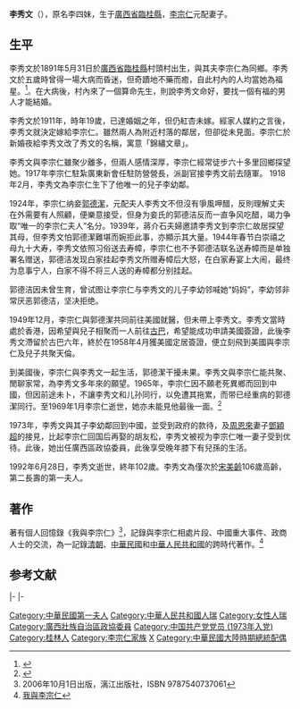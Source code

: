 {{Infobox Officeholder
| name          = '''李秀文'''
| image         = Lishouwen.PNG
| image_size = 200px
| caption       = 李秀文
| small_image   = 
| office        =
| birth_date    = 1891年5月31日
| birth_place   =  {{QING|廣西省}}[[桂林府|桂林府]][[臨桂縣|臨桂縣]]
| death_date    = {{death date and age|1992|6|28|1891|05|31}}
| death_place = {{CHN}}[[廣西壯族自治區|廣西壯族自治區]][[桂林市|桂林市]]
| party         = 
| alma_mater    = 
| occupation    = 
| religion      = 
| spouse        = [[李宗仁|李宗仁]]<br>（1891年8月13日～1969年1月30日）
| children       = 李幼鄰（1920年2月－1993年5月）
| website       = 
| footnotes     = 
}}
'''李秀文'''（{{bd|1891年|5月31日|1992年|6月28日|}}），原名李四妹，生于[[廣西省_(清朝)|廣西省]][[臨桂縣|臨桂縣]]，[[李宗仁|李宗仁]]元配妻子。

==生平==
李秀文於1891年5月31日於[[廣西省_(清朝)|廣西省]][[臨桂縣|臨桂縣]]村頭村出生，與其夫李宗仁為同鄉。李秀文於五歲時曾得一場大病而昏迷，但奇蹟地不藥而癒，自此村內的人均當她為福星。<ref>{{Cite web |url=http://www.laoren.com/lrbmw/lsxbk/283556.shtml |title=李秀文與丈夫李宗仁的愛情故事 |access-date=2015-06-07 |archive-date=2019-06-12 |archive-url=https://web.archive.org/web/20190612225352/http://www.laoren.com/lrbmw/lsxbk/283556.shtml |dead-url=no }}</ref>。在大病後，村內來了一個算命先生，則說李秀文命好，要找一個有福的男人才能結婚。

李秀文於1911年，時年19歲，已達婚姻之年，但仍紅杏未嫁。經家人媒約之言後，李秀文就決定嫁給李宗仁。雖然兩人為附近村落的鄰居，但卻從未見面。李宗仁於新婚夜給李秀文改了秀文的名稱，寓意「錦繡文章」。

李秀文與李宗仁雖聚少離多，但兩人感情深厚，李宗仁經常徒步六十多里回鄉探望她。1917年李宗仁駐紮廣東新會任駐防營營長，派副官接李秀文前去隨軍。 1918年2月，李秀文為李宗仁生下了他唯一的兒子李幼鄰。

1924年，李宗仁纳妾[[郭德潔|郭德潔]]，元配夫人李秀文不但沒有爭風呷醋，反則理解丈夫在外需要有人照顧，便樂意接受，但身为妾氏的郭德洁反而一直争风吃醋，竭力争取“唯一的李宗仁夫人”名分。1939年，蔣介石夫婦邀請李秀文到李宗仁故居探望其母，但李秀文怕郭德潔難堪而婉拒此事，亦顯示其大量。1944年春节白崇禧之母九十大寿，李秀文依照习俗送去寿幛，李宗仁也不予郭德洁联名送寿幛而是单独署名赠送，郭德洁发现白家挂起李秀文所赠寿幛后大怒，在白家寿宴上大闹，最终为息事宁人，白家不得不将三人送的寿幛都分别挂起。

郭德洁因未曾生育，曾试图让李宗仁与李秀文的儿子李幼邻喊她“妈妈”，李幼邻非常厌恶郭德洁，坚决拒绝。

1949年12月，李宗仁與郭德潔共同前往美國就醫，但未帶上李秀文。李秀文當時處於香港，因希望與兒子相聚而一人前往[[古巴|古巴]]，希望能成功申請美國簽證，此後李秀文滯留於古巴六年，終於在1958年4月獲美國定居簽證，便立刻飛到美國與李宗仁及兒子共聚天倫。

到美國後，李宗仁與李秀文一起生活，郭德潔干擾未果。李秀文與李宗仁能共聚、閒聊家常，為李秀文多年來的願望。1965年，李宗仁因不願老死異鄉而回到中國，但因前途未卜，不讓李秀文和儿孙同行，以免遭其拖累，而带已经重病的郭德潔同行。至1969年1月李宗仁逝世，她亦未能見他最後一面。<ref>{{Cite web |url=http://lady.fengone.com/lady/20131218/567082.html |title=李秀文：世人只知郭德潔其實她才是李宗仁最厲害的女人 |access-date=2015-06-07 |archive-url=https://web.archive.org/web/20160305051231/http://lady.fengone.com/lady/20131218/567082.html |archive-date=2016-03-05 |dead-url=yes }}</ref>

1973年，李秀文與其子李幼鄰回到中國，並受到政府的款待，及[[周恩來|周恩來]]妻子[[鄧穎超|鄧穎超]]的接見，比起李宗仁回国后再娶的胡友松，李秀文被视为李宗仁唯一妻子受到优待。此後，她出任廣西區政協委員，此後享受晚年膝下有兒孫的生活。

1992年6月28日，李秀文逝世，終年102歲。李秀文為僅次於[[宋美齡|宋美齡]]106歲高齡，第二長壽的第一夫人。

==著作==
著有個人回憶錄《我與李宗仁》<ref>2006年10月1日出版，漓江出版社，ISBN 9787540737061</ref>，記錄與李宗仁相處片段、中國重大事件、政商人士的交流，為一記錄[[清朝|清朝]]、[[中華民國|中華民國]]和[[中華人民共和國|中華人民共和國]]的跨時代著作。<ref>[http://baike.baidu.com/view/4348231.htm 我與李宗仁]</ref>

==参考文献==
{{Reflist|2}}

{{start box}}
{{s-hon}}
|-
{{s-before|[[宋美齡|宋美齡]]|}}
{{s-title|{{flagicon|ROC}} [[中华民国第一夫人|中华民国第一夫人]]（元配）<br><small>1949年1月21日 - 1950年3月1日</small>}}
{{s-after|[[宋美齡|宋美齡]]}}
|-
{{end box}}

{{中華民國第一夫人}}

{{DEFAULTSORT:L}}
[[Category:中華民國第一夫人|Category:中華民國第一夫人]]
[[Category:中華人民共和國人瑞|Category:中華人民共和國人瑞]]
[[Category:女性人瑞|Category:女性人瑞]]
[[Category:廣西壯族自治區政協委員|Category:廣西壯族自治區政協委員]]
[[Category:中国共产党党员_(1973年入党)|Category:中国共产党党员 (1973年入党)]]
[[Category:桂林人|Category:桂林人]]
[[Category:李宗仁家族|Category:李宗仁家族]]
[[Category:李姓|X]]
[[Category:中華民國大陸時期總統配偶|Category:中華民國大陸時期總統配偶]]